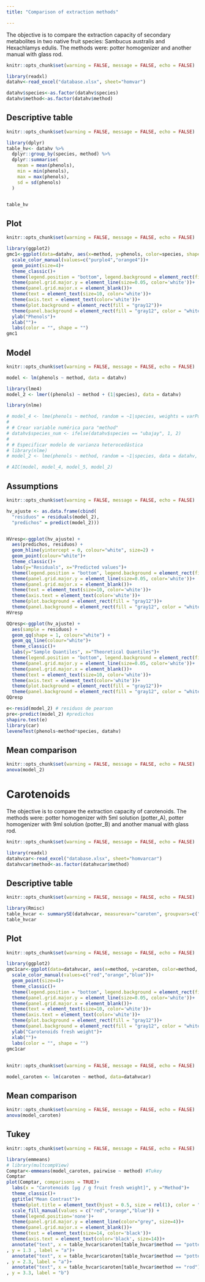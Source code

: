 ```yaml
---
title: "Comparison of extraction methods"

---
```


The objective is to compare the extraction capacity of secondary metabolites in two native fruit species: Sambucus australis and Hexachlamys edulis. The methods were: potter homogenizer and another manual with glass rod.

```r
knitr::opts_chunk$set(warning = FALSE, message = FALSE, echo = FALSE)

library(readxl)
datahv<-read_excel("database.xlsx", sheet="homvar")

datahv$species<-as.factor(datahv$species)
datahv$method<-as.factor(datahv$method)

```

## Descriptive table
```r
knitr::opts_chunk$set(warning = FALSE, message = FALSE, echo = FALSE)

library(dplyr)
table_hv<- datahv %>%
  dplyr::group_by(species, method) %>%
  dplyr::summarise(
    mean = mean(phenols),
    min = min(phenols),
    max = max(phenols),
    sd = sd(phenols)
  )


table_hv

```

## Plot
```r
knitr::opts_chunk$set(warning = FALSE, message = FALSE, echo = FALSE)

library(ggplot2)
gmc1<-ggplot(data=datahv, aes(x=method, y=phenols, color=species, shape=method))+
  scale_color_manual(values=c("purple4","orange4"))+
  geom_point(size=4)+
  theme_classic()+
  theme(legend.position = "bottom", legend.background = element_rect(fill = "gray12"))+
  theme(panel.grid.major.y = element_line(size=0.05, color='white'))+
  theme(panel.grid.major.x = element_blank())+
  theme(text = element_text(size=10, color='white'))+
  theme(axis.text = element_text(color='white'))+
  theme(plot.background = element_rect(fill = "gray12"))+
  theme(panel.background = element_rect(fill = "gray12", color = "white"))+
  ylab("Phenols")+
  xlab("")+
  labs(color = "", shape = "")
gmc1

```

## Model
```r
knitr::opts_chunk$set(warning = FALSE, message = FALSE, echo = FALSE)

model <- lm(phenols ~ method, data = datahv)

library(lme4)
model_2 <- lmer((phenols) ~ method + (1|species), data = datahv)

library(nlme)

# model_4 <- lme(phenols ~ method, random = ~1|species, weights = varPower(), data = datahv)
# 
# # Crear variable numérica para "method"
# datahv$species_num <- ifelse(datahv$species == "ubajay", 1, 2)
# 
# # Especificar modelo de varianza heterocedástica
# library(nlme)
# model_2 <- lme(phenols ~ method, random = ~1|species, data = datahv, weights = varPower(form = ~ abs(species_num - mean(species_num))))

# AIC(model, model_4, model_5, model_2)

```


## Assumptions
```r
knitr::opts_chunk$set(warning = FALSE, message = FALSE, echo = FALSE)

hv_ajuste <- as.data.frame(cbind(
  "residuos" = residuals(model_2),
  "predichos" = predict(model_2)))


HVresp<-ggplot(hv_ajuste) +
  aes(predichos, residuos) +
  geom_hline(yintercept = 0, colour="white", size=2) +
  geom_point(colour="white")+
  theme_classic()+
  labs(y="Residuals", x="Predicted values")+
  theme(legend.position = "bottom", legend.background = element_rect(fill = "gray12"))+
  theme(panel.grid.major.y = element_line(size=0.05, color='white'))+
  theme(panel.grid.major.x = element_blank())+
  theme(text = element_text(size=10, color='white'))+
  theme(axis.text = element_text(color='white'))+
  theme(plot.background = element_rect(fill = "gray12"))+
  theme(panel.background = element_rect(fill = "gray12", color = "white"))
HVresp

QQresp<-ggplot(hv_ajuste) +
  aes(sample = residuos) +
  geom_qq(shape = 1, colour="white") +
  geom_qq_line(colour="white")+
  theme_classic()+
  labs(y="Sample Quantiles", x="Theoretical Quantiles")+
  theme(legend.position = "bottom", legend.background = element_rect(fill = "gray12"))+
  theme(panel.grid.major.y = element_line(size=0.05, color='white'))+
  theme(panel.grid.major.x = element_blank())+
  theme(text = element_text(size=10, color='white'))+
  theme(axis.text = element_text(color='white'))+
  theme(plot.background = element_rect(fill = "gray12"))+
  theme(panel.background = element_rect(fill = "gray12", color = "white"))
QQresp

e<-resid(model_2) # residuos de pearson
pre<-predict(model_2) #predichos
shapiro.test(e)
library(car)
leveneTest(phenols~method*species, datahv)

```

## Mean comparison
```r
knitr::opts_chunk$set(warning = FALSE, message = FALSE, echo = FALSE)
anova(model_2)
```

# Carotenoids
The objective is to compare the extraction capacity of carotenoids. The methods were: potter homogenizer with 5ml solution (potter_A), potter homogenizer with 9ml solution (potter_B) and another manual with glass rod.

```r
knitr::opts_chunk$set(warning = FALSE, message = FALSE, echo = FALSE)

library(readxl)
datahvcar<-read_excel("database.xlsx", sheet="homvarcar")
datahvcar$method<-as.factor(datahvcar$method)

```

## Descriptive table
```r
knitr::opts_chunk$set(warning = FALSE, message = FALSE, echo = FALSE)

library(Rmisc)
table_hvcar <- summarySE(datahvcar, measurevar="caroten", groupvars=c("method"))
table_hvcar

```

## Plot
```r
knitr::opts_chunk$set(warning = FALSE, message = FALSE, echo = FALSE)

library(ggplot2)
gmc1car<-ggplot(data=datahvcar, aes(x=method, y=caroten, color=method, shape=method))+
  scale_color_manual(values=c("red","orange","blue"))+
  geom_point(size=4)+
  theme_classic()+
  theme(legend.position = "bottom", legend.background = element_rect(fill = "gray12"))+
  theme(panel.grid.major.y = element_line(size=0.05, color='white'))+
  theme(panel.grid.major.x = element_blank())+
  theme(text = element_text(size=10, color='white'))+
  theme(axis.text = element_text(color='white'))+
  theme(plot.background = element_rect(fill = "gray12"))+
  theme(panel.background = element_rect(fill = "gray12", color = "white"))+
  ylab("Carotenoids fresh weight")+
  xlab("")+
  labs(color = "", shape = "")
gmc1car

```

## 
```r
knitr::opts_chunk$set(warning = FALSE, message = FALSE, echo = FALSE)

model_caroten <- lm(caroten ~ method, data=datahvcar)

```

## Mean comparison
```r
knitr::opts_chunk$set(warning = FALSE, message = FALSE, echo = FALSE)
anova(model_caroten)
```

## Tukey
```r
knitr::opts_chunk$set(warning = FALSE, message = FALSE, echo = FALSE)

library(emmeans)
# library(multcompView)
Comptar<-emmeans(model_caroten, pairwise ~ method) #Tukey  
Comptar
plot(Comptar, comparisons = TRUE)+
  labs(x = "Carotenoids [µg / g fruit fresh weight]", y ="Method")+
  theme_classic()+
  ggtitle("Mean Contrast")+
  theme(plot.title = element_text(hjust = 0.5, size = rel(1), color = "black"))+
  scale_fill_manual(values = c("red","orange","blue")) +
  theme(legend.position='none')+
  theme(panel.grid.major.y = element_line(color="grey", size=4))+
  theme(panel.grid.major.x = element_blank())+
  theme(text = element_text(size=14, color='black'))+
  theme(axis.text = element_text(color='black', size=14))+
  annotate("text", x = table_hvcar$caroten[table_hvcar$method == "potter_A"]
, y = 1.3 , label = "a")+
  annotate("text", x = table_hvcar$caroten[table_hvcar$method == "potter_B"]
, y = 2.3, label = "a")+
  annotate("text", x = table_hvcar$caroten[table_hvcar$method == "rod"]
, y = 3.3, label = "b")

```

